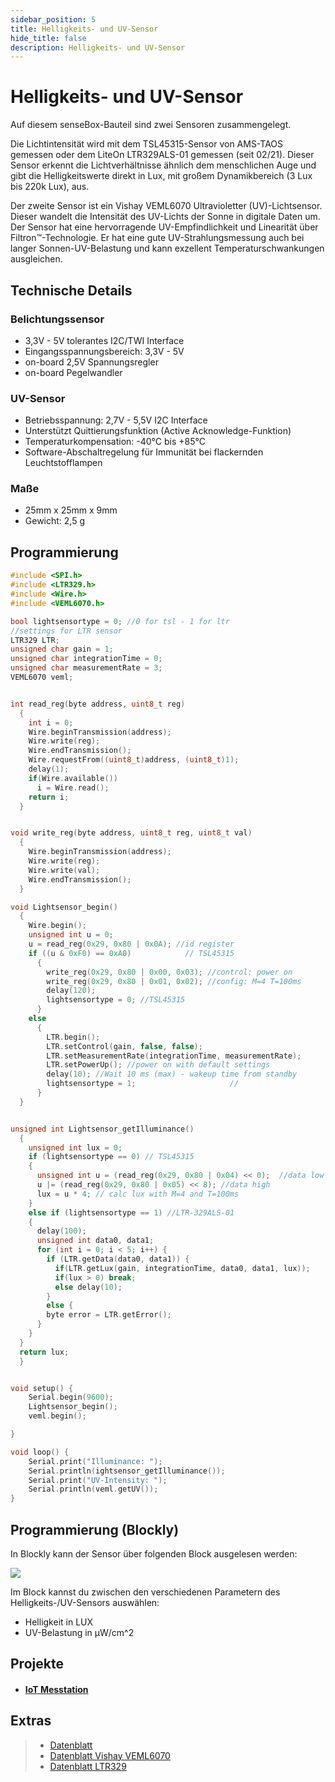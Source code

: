 ```yaml
---
sidebar_position: 5
title: Helligkeits- und UV-Sensor
hide_title: false
description: Helligkeits- und UV-Sensor
---
```



# Helligkeits- und UV-Sensor

Auf diesem senseBox-Bauteil sind zwei Sensoren zusammengelegt.

Die Lichtintensität wird mit dem TSL45315-Sensor von AMS-TAOS gemessen oder dem LiteOn LTR329ALS-01 gemessen (seit 02/21). Dieser Sensor erkennt die Lichtverhältnisse ähnlich dem menschlichen Auge und gibt die Helligkeitswerte direkt in Lux, mit großem Dynamikbereich (3 Lux bis 220k Lux), aus.

Der zweite Sensor ist ein Vishay VEML6070 Ultravioletter (UV)-Lichtsensor. Dieser wandelt die Intensität des UV-Lichts der Sonne in digitale Daten um. Der Sensor hat eine hervorragende UV-Empfindlichkeit und Linearität über Filtron™-Technologie. Er hat eine gute UV-Strahlungsmessung auch bei langer Sonnen-UV-Belastung und kann exzellent Temperaturschwankungen ausgleichen.

<ImageWithText src={lightSensor} alt="Licht Sensor" title="Helligkeit und UV Sensor"/>

## Technische Details

### Belichtungssensor

* 3,3V - 5V tolerantes I2C/TWI Interface
* Eingangsspannungsbereich: 3,3V - 5V
* on-board 2,5V Spannungsregler
* on-board Pegelwandler

### UV-Sensor

* Betriebsspannung: 2,7V - 5,5V I2C Interface
* Unterstützt Quittierungsfunktion (Active Acknowledge-Funktion)
* Temperaturkompensation: -40°C bis +85°C
* Software-Abschaltregelung für Immunität bei flackernden Leuchtstofflampen

### Maße

* 25mm x 25mm x 9mm
* Gewicht: 2,5 g

## Programmierung

```cpp
#include <SPI.h>
#include <LTR329.h>
#include <Wire.h>
#include <VEML6070.h>

bool lightsensortype = 0; //0 for tsl - 1 for ltr
//settings for LTR sensor
LTR329 LTR;
unsigned char gain = 1;
unsigned char integrationTime = 0;
unsigned char measurementRate = 3;
VEML6070 veml;


int read_reg(byte address, uint8_t reg)
  {
    int i = 0;
    Wire.beginTransmission(address);
    Wire.write(reg);
    Wire.endTransmission();
    Wire.requestFrom((uint8_t)address, (uint8_t)1);
    delay(1);
    if(Wire.available())
      i = Wire.read();
    return i;
  }


void write_reg(byte address, uint8_t reg, uint8_t val)
  {
    Wire.beginTransmission(address);
    Wire.write(reg);
    Wire.write(val);
    Wire.endTransmission();
  }

void Lightsensor_begin()
  {
    Wire.begin();
    unsigned int u = 0;
    u = read_reg(0x29, 0x80 | 0x0A); //id register
    if ((u & 0xF0) == 0xA0)            // TSL45315
      {
        write_reg(0x29, 0x80 | 0x00, 0x03); //control: power on
        write_reg(0x29, 0x80 | 0x01, 0x02); //config: M=4 T=100ms
        delay(120);
        lightsensortype = 0; //TSL45315
      }
    else
      {
        LTR.begin();
        LTR.setControl(gain, false, false);
        LTR.setMeasurementRate(integrationTime, measurementRate);
        LTR.setPowerUp(); //power on with default settings
        delay(10); //Wait 10 ms (max) - wakeup time from standby
        lightsensortype = 1;                     //
      }
  }


unsigned int Lightsensor_getIlluminance()
  {
    unsigned int lux = 0;
    if (lightsensortype == 0) // TSL45315
    {
      unsigned int u = (read_reg(0x29, 0x80 | 0x04) << 0);  //data low
      u |= (read_reg(0x29, 0x80 | 0x05) << 8); //data high
      lux = u * 4; // calc lux with M=4 and T=100ms
    }
    else if (lightsensortype == 1) //LTR-329ALS-01
    {
      delay(100);
      unsigned int data0, data1;
      for (int i = 0; i < 5; i++) {
        if (LTR.getData(data0, data1)) {
          if(LTR.getLux(gain, integrationTime, data0, data1, lux));
          if(lux > 0) break;
          else delay(10);
        }
        else {
        byte error = LTR.getError();
      }
    }
  }
  return lux;
  }


void setup() {
    Serial.begin(9600);
    Lightsensor_begin();
    veml.begin();

}

void loop() {
    Serial.print("Illuminance: ");
    Serial.println(ightsensor_getIlluminance());
    Serial.print("UV-Intensity: ");
    Serial.println(veml.getUV());
}
```

## Programmierung (Blockly)

In Blockly kann der Sensor über folgenden Block ausgelesen werden:


![](/img/hardware-bilder/helligkeit-uv/block_helligkeit_uv.svg)



Im Block kannst du zwischen den verschiedenen Parametern des Helligkeits-/UV-Sensors auswählen:

* Helligkeit in LUX
* UV-Belastung in µW/cm^2

## Projekte

* #### [IoT Messtation](https://sensebox.de/projects/de/2024-01-10-iotmesstation_s2)

## Extras
>- [Datenblatt](https://sensebox.kaufen/assets/datenblatt/senseBox-VEML-TSL_v20.pdf)
>- [Datenblatt Vishay VEML6070](https://www.vishay.com/docs/84277/veml6070.pdf)
>- [Datenblatt LTR329](https://optoelectronics.liteon.com/upload/download/DS86-2014-0006/LTR-329ALS-01_DS_V1.pdf)
